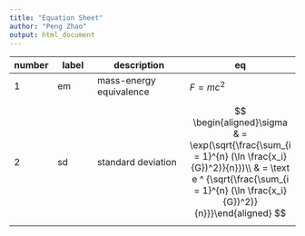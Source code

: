 ```yaml
---
title: "Equation Sheet"
author: "Peng Zhao"
output: html_document
---
```


| number |   label   |        description      | eq  |
| ------ | --------- | ----------------------- | --- |
| 1      | em       | mass-energy equivalence | $F =  mc^2$ |
| 2      | sd        | standard deviation      | $$ \begin{aligned}\sigma & = \exp(\sqrt{\frac{\sum_{i = 1}^{n} (\ln \frac{x_i}{G})^2)}{n}})\\ & = \text e ^ {\sqrt{\frac{\sum_{i = 1}^{n} (\ln \frac{x_i}{G})^2)}{n}}}\end{aligned} $$ |
